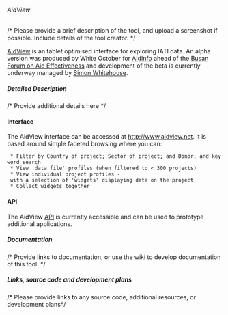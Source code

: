 ====== AidView ======
/* Please provide a brief description of the tool, and upload a screenshot if possible. Include details of the tool creator. */

[[http://www.aidview.net|AidView]] is an tablet optimised interface for exploring IATI data. An alpha version was produced by White October for [[community:aidinfo|AidInfo]] ahead of the [[http://www.aideffectiveness.org/busanhlf4/| Busan Forum on Aid Effectiveness]] and development of the beta is currently underway managed by [[community:user:siwhitehouse|Simon Whitehouse]].

===== Detailed Description =====
/* Provide additional details here */

==== Interface ====

The AidView interface can be accessed at [[http://www.aidview.net]]. It is based around simple faceted browsing where you can:
  * Filter by Country of project; Sector of project; and Donor; and keyword search
  * View 'data file' profiles (when filtered to < 300 projects)
  * View individual project profiles - with a selection of 'widgets' displaying data on the project
  * Collect widgets together

==== API ====

The AidView [[API]] is currently accessible and can be used to prototype additional applications.


===== Documentation =====
/* Provide links to documentation, or use the wiki to develop documentation of this tool. */


===== Links, source code and development plans =====
/* Please provide links to any source code, additional resources, or development plans*/
